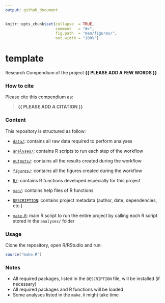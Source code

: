 ```yaml
---
output: github_document
---
```


<!-- README.md is generated from README.Rmd. Please edit that file -->


```r
knitr::opts_chunk$set(collapse  = TRUE,
                      comment   = "#>",
                      fig.path  = "man/figures/",
                      out.width = "100%")
```



# template


<!-- badges: start -->
<!-- badges: end -->


Research Compendium of the project **{{ PLEASE ADD A FEW WORDS }}**



### How to cite

Please cite this compendium as: 

> **{{ PLEASE ADD A CITATION }}**



### Content

This repository is structured as follow:

- [`data/`](https://github.com/Loic-sanchez/template/tree/master/data):
contains all raw data required to perform analyses

- [`analyses/`](https://github.com/Loic-sanchez/template/tree/master/analyses/):
contains R scripts to run each step of the workflow

- [`outputs/`](https://github.com/Loic-sanchez/template/tree/master/outputs):
contains all the results created during the workflow

- [`figures/`](https://github.com/Loic-sanchez/template/tree/master/figures):
contains all the figures created during the workflow

- [`R/`](https://github.com/Loic-sanchez/template/tree/master/R):
contains R functions developed especially for this project

- [`man/`](https://github.com/Loic-sanchez/template/tree/master/man):
contains help files of R functions

- [`DESCRIPTION`](https://github.com/Loic-sanchez/template/tree/master/DESCRIPTION):
contains project metadata (author, date, dependencies, etc.)

- [`make.R`](https://github.com/Loic-sanchez/template/tree/master/make.R):
main R script to run the entire project by calling each R script stored in the `analyses/` folder



### Usage

Clone the repository, open R/RStudio and run:

```r
source("make.R")
```



### Notes

- All required packages, listed in the `DESCRIPTION` file, will be installed (if necessary)
- All required packages and R functions will be loaded
- Some analyses listed in the `make.R` might take time
